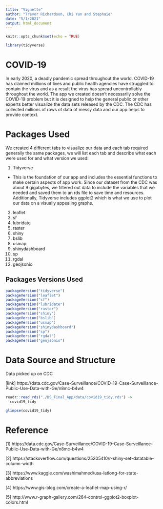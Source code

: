 ```yaml
---
title: "Vignette"
author: "Trevor Richardson, Chi Yun and Stephaie"
date: "5/1/2021"
output: html_document
---
```


```r
knitr::opts_chunk$set(echo = TRUE)
```

```r
library(tidyverse)
```

# COVID-19

In early 2020, a deadly pandemic spread throughout the world. COVID-19 has claimed millions of lives and public health agencies have struggled to contain the virus and as a result the virus has spread uncontrollably throughout the world. The app we created doesn't necessarily solve the COVID-19 problem but it is designed to help the general public or other experts better visualize the data sets released by the CDC. The CDC has collected millions of rows of data of messy data and our app helps to provide context.

# Packages Used

We created 4 different tabs to visualize our data and each tab required generally the same packages, we will list each tab and describe what each were used for and what version we used:

1. Tidyverse
- This is the foundation of our app and includes the essential functions to make certain aspects of app work. Since our dataset from the CDC was about 9 gigabytes, we filtered out data to include the variables that we needed and saved them to an rds file to save time and resources. Additionally, Tidyverse includes ggplot2 which is what we use to plot our data on a visually appealing graphs.
2. leaflet
3. sf
4. lubridate
5. raster
6. shiny
7. bslib
8. usmap
9. shinydashboard
10. sp
11. rgdal
12. geojsonio

## Packages Versions Used
```r
packageVersion("tidyverse")
packageVersion("leaflet")
packageVersion("sf")
packageVersion("lubridate")
packageVersion("raster")
packageVersion("shiny")
packageVersion("bslib")
packageVersion("usmap")
packageVersion("shinydashboard")
packageVersion("sp")
packageVersion("rgdal")
packageVersion("geojsonio")
```
# Data Source and Structure

Data picked up on CDC

[link] https://data.cdc.gov/Case-Surveillance/COVID-19-Case-Surveillance-Public-Use-Data-with-Ge/n8mc-b4w4
```r
readr::read_rds("./DS_Final_App/data/covid19_tidy.rds") -> 
  covid19_tidy
```

```r
glimpse(covid19_tidy)
```

# Reference
[1] https://data.cdc.gov/Case-Surveillance/COVID-19-Case-Surveillance-Public-Use-Data-with-Ge/n8mc-b4w4

[2] https://stackoverflow.com/questions/25205410/r-shiny-set-datatable-column-width

[3] https://www.kaggle.com/washimahmed/usa-latlong-for-state-abbreviations

[4] https://www.gis-blog.com/create-a-leaflet-map-using-r/

[5] http://www.r-graph-gallery.com/264-control-ggplot2-boxplot-colors.html








